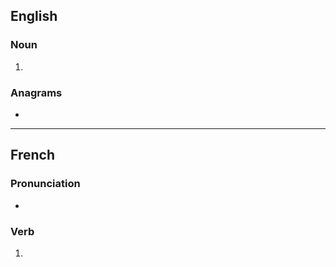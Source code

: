 ==English==

===Noun===
{{head|en|noun plural form}}

# {{plural of|alumina|lang=en}}

===Anagrams===
* {{anagrams|en|Sulaiman}}

----

==French==

===Pronunciation===
* {{homophones|alumina|aluminât|lang=fr}}

===Verb===
{{fr-verb-form}}

# {{inflection of|aluminer||2|s|[[past historic]]|lang=fr}}